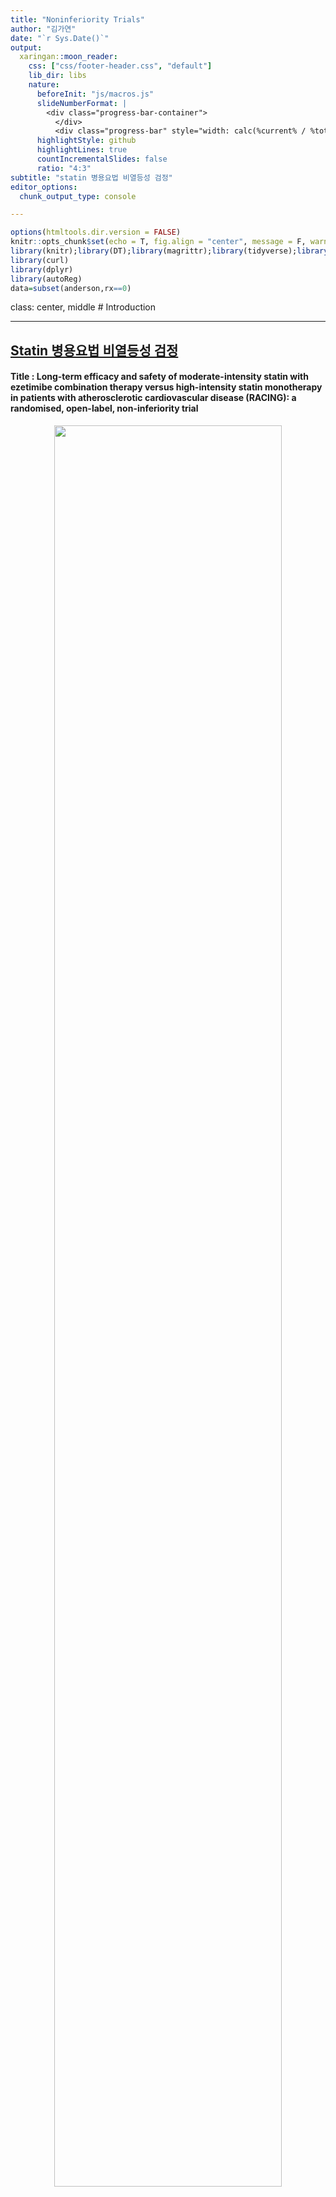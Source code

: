 ```yaml
---
title: "Noninferiority Trials"
author: "김가연"
date: "`r Sys.Date()`"
output:
  xaringan::moon_reader:
    css: ["css/footer-header.css", "default"]
    lib_dir: libs
    nature:
      beforeInit: "js/macros.js"
      slideNumberFormat: |
        <div class="progress-bar-container">
          </div>
          <div class="progress-bar" style="width: calc(%current% / %total% * 100%);">
      highlightStyle: github
      highlightLines: true
      countIncrementalSlides: false
      ratio: "4:3" 
subtitle: "statin 병용요법 비열등성 검정"
editor_options: 
  chunk_output_type: console

---
```


```r
options(htmltools.dir.version = FALSE)
knitr::opts_chunk$set(echo = T, fig.align = "center", message = F, warning = F)
library(knitr);library(DT);library(magrittr);library(tidyverse);library(data.table);library(survival)
library(curl)
library(dplyr)
library(autoReg)
data=subset(anderson,rx==0)
```

class: center, middle
# Introduction

---

## [Statin 병용요법 비열등성 검정](https://www.zarathu.com/f4361c2f-7df4-4883-a5ce-b3505e778fea)


#### Title : Long-term efficacy and safety of moderate-intensity statin with ezetimibe combination therapy versus high-intensity statin monotherapy in patients with atherosclerotic cardiovascular disease (RACING): a randomised, open-label, non-inferiority trial

<p style="text-align: center;">
<img src='https://oopy.lazyrockets.com/api/v2/notion/image?src=https%3A%2F%2Fs3-us-west-2.amazonaws.com%2Fsecure.notion-static.com%2Fe6b36032-da5a-486c-82a9-b66f67ae0f32%2Fimage01.png&blockId=89af4af4-e7e2-4d25-a519-3c7751bc14dc' width= '85%'/></p>

---

## Introduction
###의학용어

- ASCVD (arteriosclerotic cardiovascular disease)  </br> : 동맥경화성심(장)혈관질환. 동맥경화(arteriosclerosis)로 인한 협착이나 폐색 때문에 심장혈관계에 영향을 미치는 많은 질환을 총칭하는 말.</br>



- ASCVD 환자에게 권장되는 치료
</br> :  **Statin** (high-intensity 3-hydroxy-3-methylglutaryl-coenzyme A 
reductase inhibitors) 을 이용한 LDL 콜레스테롤 농도 감량</br>

 - statin 단일 약물 용량을 늘리는 대신 다른 약물을 이용한 병용요법을 사용한다면?
---
## Introduction
###의학용어 - Ezetimibe

<p style="text-align: center;">
<img src='https://www.researchgate.net/publication/308928170/figure/fig1/AS:414614266368000@1475863152420/Impact-of-ezetimibe-on-cholesterol-homeostasis-and-circulating-lipoproteins-Ezetimibe.png' width= '85%'/></p>


: Niemann-Pick C1-Like 1 receptor를 차단하여 장에서의 콜레스테롤 흡수 억제. 이는 간으로의 콜레스테롤 전달 감소, 간에서의 콜레스테롤 저장 감소, 혈액 내 콜레스테롤 제거 증가로 이어짐
---
class: center, middle
# Methods 
---

## Methods 
- **Study design**
</br>연구자 주도 다기관 무작위 오픈라벨 비열등성 연구</br>

- **환자군** 
</br>2017년 2월 14일~2018년 12월 18일 국내 26개 의료기관에서 LDL-콜레스테롤 70mg/dL 미만에 도달하기 위해 고강도 스타틴을 복용해야 하는 ASCVD 환자 3780명 모집</br>

- **무작위화** 
</br>combination therapy와 statin monotherapy 1:1 무작위 배정</br>
 
  - combination therapy : rosuvastatin 10mg + ezetimibe 10 mg 1일 1회 경구 투여
  - statin monotherapy : rosuvastatin 20mg 1일 1회 경구 투여

---
## Methods 
- **1차 목표** 
</br>임상 추적 3년 이내에 1차 endpoint 발생시 중강도 스타틴과 에제티미브 병용 요법이 고강도 스타틴 단독 요법보다 열등하지 않은지 여부 판단</br>

</br>
- **2차 목표**
</br>LDL 수치 70mg/dL 미만 달성이라는 endpoint에서 병용 요법군이 고강도 스타틴 단독 요법군보다 우수한지 여부 판단</br>
</br>

</br>
-> 해당 연구는 noninferiority trial로 기존 statin monotherapy와 비교해 **combination therapy가 cardiovascular event 발생을 예방하는 효과가 열등하지 않다**는 것을 증명하는 것이 일차 목표
</br>
---
## Methods - Statistical analysis
###Noninferiority margin 
 - combination therapy가 statin monotherapy와 비교해 열등하지 않다는 결론을 내리기 위해 event rate 차이를 얼마나 허용할 것인가의 문제 
</br>(fatal event일수록 margin이 작아야한다)</br>
 
 - Noninferiority margin은 임상적으로 결정되며, 이 때 event가 예상되는 발생 비율 등이 반영된다.
 
 - 비열등성마진 설정 시 통계적 유의성을 고려한 마진과 임상적 유의성을 고려한 마진 중 최소값을 선택하는 것이 좋다. 
 
 </br>
 -> 허용 margin이 클수록 귀무가설 기각이 쉽다 = 새로운 치료법이 더 열등하더라도 열등하지 않다는 결론이 날 수 있다 (Type 1 error). 이와 같은 결론으로 열등한 치료법이 기존 치료법을 대체하면 환자에게 해가 된다.
 </br>
---
## Methods - Statistical analysis
###IMPROVE-IT trial
해당 논문은 noninferiority margin 설정을 위해 선행 연구인 IMPROVE-IT trial 결과를 반영했다.

- IMPROVE-IT trial 
</br>
**simvastatin** + ezetimibe 병용요법 | **simvastatin** monotheraphy
</br>

- RACING trial(본 연구)
</br>
**rosuvastatin** ezetimibe 병용요법 | **rosuvastatin** monotheraphy 
</br>
</br> 
-> **rosuvastatin** (고강도)은 simvastatin (중강도)보다 potent statin이라는 점이 주요 차이점 </br>
---
## Methods - Statistical analysis
|| IMPROVE-IT | RACING| 
|:--:|:--:|:--:| 
|follow-up|6-year|3-year| 
|combination theraphy event rate|32.7% |13%(예상) | 
|monotheraphy event rate|34.7% |14%(예상)| 

</br>
- 선행 연구인 IMPROVE-IT trial은 6년 f/u의 결과이므로 3년 f/u을 하는 본 연구에서는 절반 정도의 event rate 예상
</br>
</br>
- 본 연구의 rosuvastatin (고강도)은 IMPROVE-IT의 simvastatin (중강도)보다 potent statin이므로 therapy 별 event rate는 절반인 16%, 17% 보다 약간 낮은 13%, 14%로 예상
</br>
---
## Methods - Statistical analysis
####meta-analysis 선행연구 결과를 통한 noninferiority margin 설정
-	RR(relative risk) = moderate statin user가 cv event 생길 확률 / high-intensity statin user가 cv event 생길 확률

1. 고강도 statin 치료법에 비해 중등도 스타틴 치료법의 RR이 19% 높다.
</br>
= moderate statin user가 cv event생길 확률이 19% 더 높다.
</br>

2. RR의 38%는 7.2% (19 x 0.38 = 7.22)
</br>
-> 중등도 statin 효과 = 고강도 statin 효과의 38%
</br>

3. 중등도 statin을 사용하는 combination therapy user가 고강도 statin monotheraphy user보다 cv event 발생 확률이 7.2% 높은 것은 임상적으로 차이가 없다고 여긴다. 
4. 본 연구의 monotheraphy user 예상 evnet rate(14%)에 7.2%를 곱하면 1%p
</br>
= 본 연구에서 combination therapy user가 고강도 statin monotheraphy user보다 cv event 발생확률이 1%p 높은 것은 임상적으로 차이가 없다고 여긴다. 
</br>
---
## Methods - Statistical analysis

최종적으로 noninferiority margin을 2%p로 설정 

- Minimun sample size 구하는 공식
<p style="text-align: center;">
<img src='http://210.116.101.82:10008/files/R/rmarkdown/%EA%B7%B8%EB%A6%BC1.png' width= '50%'/></p>


-> 위 식을 이용하여 구한 환자 수와 함께, 15% Loss to f/u을 고려하여 3780명이 필요하다는 결론

- 본 연구의 2차 목표인 LDL 콜레스테롤 70 이하 비율을 이용한 우월성 검정도 앞서 언급한 과정과 비슷한 과정을 거쳐 sample size를 구하는데, 필요한 sample이 220명으로 훨씬 적어서 충분하다.

---
## Methods - Statistical analysis
###단측검정과 양측검정
<p style="text-align: center;">
<img src='http://210.116.101.82:10008/files/R/rmarkdown/%EB%8B%A8%EC%B8%A1%20%EC%96%91%EC%B8%A1%EA%B2%80%EC%A0%95.png' width= '85%'/></p>
---
## Methods - Statistical analysis
###단측검정과 양측검정
**noninferiority trial - 단측검정**
- 귀무가설 H0: 새로운 치료(A)가 기존 치료(B)보다 더 열등하다, event rate difference(B-A) > 2%p

- 대립가설 H1: 새로운 치료가 열등하지 않다 (동등하든 우월하든 상관 없음) event rate difference(B-A) < 2%p

</br>
-> 대립가설 방향성 O : 단측검정
</br>
-> Upper 95% CI의 upper limit이 2%p보다 작으면(CI가 2%p를 포함하지 않으면) 귀무가설 기각
---
## Methods - Statistical analysis
###단측검정과 양측검정
**superiority trial - 양측검정**
- 귀무가설 H0: A치료군에서 LDL 70mg/dL 미만 달성 비율 = B치료군에서 LDL 70mg/dL 비율, absolute difference in proportion = 0


- 대립가설 H1: A치료군에서 LDL 70mg/dL 미만 달성 비율 =/= B치료군에서 LDL 70mg/dL 비율

</br>
-> 대립가설 방향성 X : 양측검정
</br>
-> absolute difference in proportion의 95% CI가 0을 포함하지 않으면 귀무가설 기각
---
## Methods - Statistical analysis
- 생존분석 - Kaplan-Meier curve, log rank test 
- event 발생 시 계단식 상승, censored 시 상승 안함
<p style="text-align: center;">
<img src='http://210.116.101.82:10008/files/R/rmarkdown/KM%20curve.jpg' width= '85%'/></p>
---
## Methods - Statistical analysis
### KM curve
- **중도절단(censoring)**
 - 중도절단 자료는 생존 시간에 대한 어느 정도의 정보는 가지고 있으나 정확한 생존 시간을 모를 때 발생
 - 관찰하고자 하는 event가 발생한 경우 중도절단이 아님

- 중도절단의 예
  - 연구 종료 시까지 사건이 일어나지 않음
  - 연구 기간 동안 추적 관찰 실패
  - 환자가 사망(사망원인이 관찰하고자 하는 event 아님)
  - 관찰 event가 아닌 다른 이유(약물 부작용 등)로 탈락

- **생존시간(survival time)** : trial enrool ~ 첫 번째 event 발생
- **중도절단시간** : event 발생이 아닌 이유로 중도 절단되었을 때 그 동안의 관찰기간
---
## Methods - Statistical analysis
### KM curve
- KM curve : 생존시간/중도절단시간, 중도절단 여부/ event 발생 여부를 통한 생존함수 추정 (아래 예시)
- number at risk(n.risk) : 중도절단 되지 않고 관찰 하에 남아있는 사람 수
```r
fit=survfit(Surv(time,status)~1,data=data)
summary(fit)
```
---
## Methods - Statistical analysis
- Log rank test 
 - 2개의 생존곡선이 통계적으로 동등한지 검정한다.
 </br>
 = 전체적으로 볼 때 true survival curve가 다르다는 근거가 없다.
 </br>
 
 - 2개의 생존곡선 비교 위해 각각의 시간에서 두 군의 기대값과 관찰값의 차이를 구하여 검정통계량을 계산하는 카이제곱검정의 일종

-> **본 연구에서는 단측 95% CI의 upper limit이 2%보다 작게 나타난다.**
- Cox proportional hazard model
 - 회귀식을 포함하는 모형으로 회귀계수가 산출되고, 회귀계수를 이용해서 HR(hazard ratio) 계산이 가능하다.
 
 - HR : 시간, time to event가 반영된다는 점에서 RR, OR과 다름. HR = 2일 때 대조군보다 치료군에서 event 발생 2배
---
## Methods - Table 2
<p style="text-align: center;">
<img src='http://210.116.101.82:10008/files/R/rmarkdown/Table%202.jpg' width= '85%'/></p>
- 95% 단측검정을 하기로 했기 때문에 CI는 90% CI로 표기. 양쪽 tail이 5%씩. Upper margin이 2%보다 작으면 된다.
---
## Methods - Statistical analysis
###Multiplicity adjustment
- 앞서 살펴본 것처럼 같은 실험 결과로 여러 번 분석을 할 때 type 1 error가 발생할 확률이 증가하므로 multiplicity adjustment가 필요하다.

- secondary endpoint 분석은 multiplicity adjustment를 거치지 않았으며 제 1종 오류의 가능성이 있으므로 exploratory하게 해석해야 한다.
---
## Methods - Figure 1
<p style="text-align: center;">
<img src='https://raw.githubusercontent.com/gayeon15kim/Noninferiority-trials/main/Figure%201.jpg' width= '85%'/></p>
---
## Methods - Figure 1
- 기본적으로 임상 실험은 처음 치료군을 나눈대로 결과를 분석하는 ITT(intention to treat) 분석을 한다. A 치료를 받다가 모종의 이유로 B를 받게 되거나 치료를 안받게 되어도 일단 A 치료군으로 분석을 한다. 

</br>
- 그런데 예를 들어 A치료군이 부작용 등의 이유로 인해 결국 B치료로 다 돌렸는데, A 치료군으로 분석하게되면 실제로 A치료를 끝까지 받았으면 효과가 나빴을 사람들이 B치료 때문에 효과가 좋았던 것까지 A치료의 효과로 해석된다. 
</br>
</br> -> 실제로 열등한 치료가 열등하지 않게 해석될 수 있다.
</br>
-> 이를 방지하고자 per protocol 분석을 함께 수행

</br>
- PP 분석은 실제로 연구 프로토콜대로 치료를 받은 사람만 가지고 하는 분석이고, 본 연구에서는 전체 f/u 기간 중 >5%의 discontinue가 있었던 환자를 빼고 분석.</br>
---
class: center, middle
# Results 
---
## Results - Table 1
<p style="text-align: center;">
<img src='http://210.116.101.82:10008/files/R/rmarkdown/Table%201.jpg' width= '52%'/></p>
---
## Results - Table 2
![](http://210.116.101.82:10008/files/R/rmarkdown/Table%202.jpg)

---
## Results - Table 3
<p style="text-align: center;">
<img src='http://210.116.101.82:10008/files/R/rmarkdown/Table%203.jpg' width= '100%'/></p>
---
## Results - Table 4
<p style="text-align: center;">
<img src='http://210.116.101.82:10008/files/R/rmarkdown/Table%204.jpg' width= '70%'/></p>
---


## Results - Figure 3
<p style="text-align: center;">
<img src='http://210.116.101.82:10008/files/R/rmarkdown/Figure%203.jpg' width= '70%'/></p>
---
## Results
- 결과적으로, ASCVD 환자에서 중강도 스타틴+에제티미브 병용요법은 고강도 스타틴 단독요법과 비교해 3년 임상적 유효성이 비열등했다. 

- LDL-콜레스테롤 목표치에 더 많이 도달했고 치료 중단 또는 용량 감량이 적게 이뤄졌다.

- 하나의 약물의 용량을 늘리는 것보다 병용요법을 사용하면 더 큰 효능과 낮은 위험을 달성할 수 있다.

---
## Discussion - 연구 한계
-	오픈 라벨 시험이므로 편향 초래 가능성

-	스타틴의 노시보 효과

- 초기 예측치 primary outcome rate인 13%, 14%보다 낮은 9.1%, 9.9%가 실제 연구 결과로 나왔다. 이는 noninferiority margin 2%가 너무 높게 잡힌 것일 수 있으며 CI upper margin이 2%미만일 때 귀무가설을 기각한다는 것이 너무 관대한 설정이었을 수 있다는 것을 시사한다.
---
class: center, middle

# Thank you
